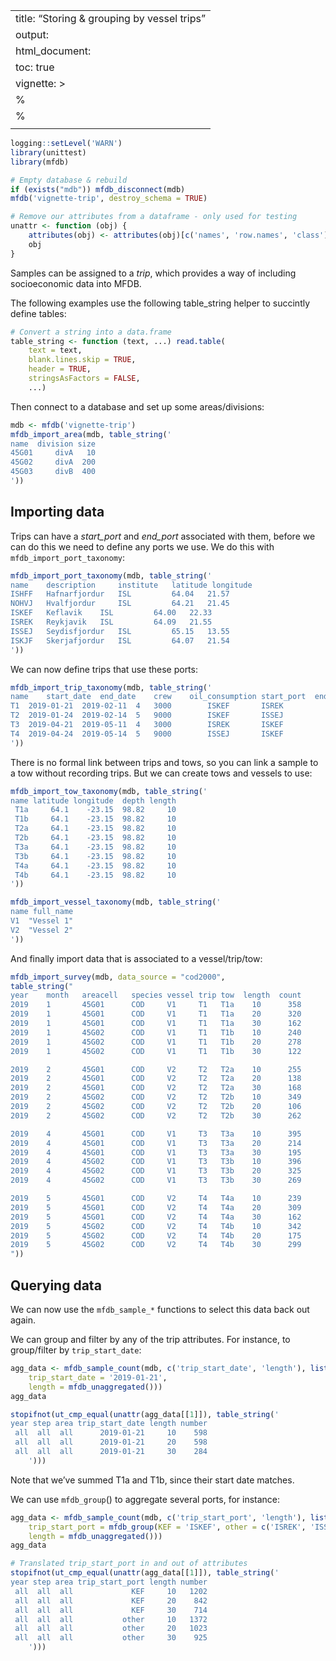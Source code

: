 
---
title: "Storing & grouping by vessel trips"
output:
  html_document:
    toc: true
vignette: >
  %\VignetteIndexEntry{Trip metadata}
  %\VignetteEngine{knitr::rmarkdown}
  \usepackage[utf8]{inputenc}
---

```r
logging::setLevel('WARN')
library(unittest)
library(mfdb)

# Empty database & rebuild
if (exists("mdb")) mfdb_disconnect(mdb)
mfdb('vignette-trip', destroy_schema = TRUE)

# Remove our attributes from a dataframe - only used for testing
unattr <- function (obj) {
    attributes(obj) <- attributes(obj)[c('names', 'row.names', 'class')]
    obj
}
```

Samples can be assigned to a *trip*, which provides a way of including
socioeconomic data into MFDB.

The following examples use the following table_string helper to succintly
define tables:

```r
# Convert a string into a data.frame
table_string <- function (text, ...) read.table(
    text = text,
    blank.lines.skip = TRUE,
    header = TRUE,
    stringsAsFactors = FALSE,
    ...)
```

Then connect to a database and set up some areas/divisions:

```r
mdb <- mfdb('vignette-trip')
mfdb_import_area(mdb, table_string('
name  division size
45G01     divA   10
45G02     divA  200
45G03     divB  400
'))
```

## Importing data

Trips can have a *start_port* and *end_port* associated with them, before we
can do this we need to define any ports we use. We do this with ``mfdb_import_port_taxonomy``:

```r
mfdb_import_port_taxonomy(mdb, table_string('
name 	description 	institute 	latitude longitude
ISHFF 	Hafnarfjordur 	ISL 		64.04	21.57
NOHVJ 	Hvalfjordur 	ISL 		64.21	21.45
ISKEF 	Keflavik 	ISL 		64.00	22.33
ISREK 	Reykjavik 	ISL 		64.09	21.55
ISSEJ 	Seydisfjordur 	ISL 		65.15	13.55
ISKJF 	Skerjafjordur 	ISL 		64.07	21.54
'))
```

We can now define trips that use these ports:

```r
mfdb_import_trip_taxonomy(mdb, table_string('
name 	start_date	end_date	crew	oil_consumption	start_port	end_port
T1	2019-01-21	2019-02-11	4	3000		ISKEF		ISREK
T2	2019-01-24	2019-02-14	5	9000		ISKEF		ISSEJ
T3	2019-04-21	2019-05-11	4	3000		ISREK		ISKEF
T4	2019-04-24	2019-05-14	5	9000		ISSEJ		ISKEF
'))
```

There is no formal link between trips and tows, so you can link a sample to a
tow without recording trips. But we can create tows and vessels to use:

```r
mfdb_import_tow_taxonomy(mdb, table_string('
name latitude longitude  depth length
 T1a     64.1    -23.15  98.82     10
 T1b     64.1    -23.15  98.82     10
 T2a     64.1    -23.15  98.82     10
 T2b     64.1    -23.15  98.82     10
 T3a     64.1    -23.15  98.82     10
 T3b     64.1    -23.15  98.82     10
 T4a     64.1    -23.15  98.82     10
 T4b     64.1    -23.15  98.82     10
'))
```

```r
mfdb_import_vessel_taxonomy(mdb, table_string('
name full_name
V1	"Vessel 1"
V2	"Vessel 2"
'))
```

And finally import data that is associated to a vessel/trip/tow:

```r
mfdb_import_survey(mdb, data_source = "cod2000",
table_string("
year    month   areacell   species vessel trip tow  length  count
2019    1       45G01      COD     V1     T1   T1a    10      358
2019    1       45G01      COD     V1     T1   T1a    20      320
2019    1       45G01      COD     V1     T1   T1a    30      162
2019    1       45G02      COD     V1     T1   T1b    10      240
2019    1       45G02      COD     V1     T1   T1b    20      278
2019    1       45G02      COD     V1     T1   T1b    30      122

2019    2       45G01      COD     V2     T2   T2a    10      255
2019    2       45G01      COD     V2     T2   T2a    20      138
2019    2       45G01      COD     V2     T2   T2a    30      168
2019    2       45G02      COD     V2     T2   T2b    10      349
2019    2       45G02      COD     V2     T2   T2b    20      106
2019    2       45G02      COD     V2     T2   T2b    30      262

2019    4       45G01      COD     V1     T3   T3a    10      395
2019    4       45G01      COD     V1     T3   T3a    20      214
2019    4       45G01      COD     V1     T3   T3a    30      195
2019    4       45G02      COD     V1     T3   T3b    10      396
2019    4       45G02      COD     V1     T3   T3b    20      325
2019    4       45G02      COD     V1     T3   T3b    30      269

2019    5       45G01      COD     V2     T4   T4a    10      239
2019    5       45G01      COD     V2     T4   T4a    20      309
2019    5       45G01      COD     V2     T4   T4a    30      162
2019    5       45G02      COD     V2     T4   T4b    10      342
2019    5       45G02      COD     V2     T4   T4b    20      175
2019    5       45G02      COD     V2     T4   T4b    30      299
"))
```

## Querying data

We can now use the ``mfdb_sample_*`` functions to select this data back out
again. 


We can group and filter by any of the trip attributes. For instance, to
group/filter by ``trip_start_date``:

```r
agg_data <- mfdb_sample_count(mdb, c('trip_start_date', 'length'), list(
    trip_start_date = '2019-01-21',
    length = mfdb_unaggregated()))
agg_data
```
```r
stopifnot(ut_cmp_equal(unattr(agg_data[[1]]), table_string('
year step area trip_start_date length number
 all  all  all      2019-01-21     10    598
 all  all  all      2019-01-21     20    598
 all  all  all      2019-01-21     30    284
    ')))
```

Note that we've summed T1a and T1b, since their start date matches.

We can use ``mfdb_group``() to aggregate several ports, for instance:

```r
agg_data <- mfdb_sample_count(mdb, c('trip_start_port', 'length'), list(
    trip_start_port = mfdb_group(KEF = 'ISKEF', other = c('ISREK', 'ISSEJ')),
    length = mfdb_unaggregated()))
agg_data
```
```r
# Translated trip_start_port in and out of attributes
stopifnot(ut_cmp_equal(unattr(agg_data[[1]]), table_string('
year step area trip_start_port length number
 all  all  all             KEF     10   1202
 all  all  all             KEF     20    842
 all  all  all             KEF     30    714
 all  all  all           other     10   1372
 all  all  all           other     20   1023
 all  all  all           other     30    925
    ')))
```
